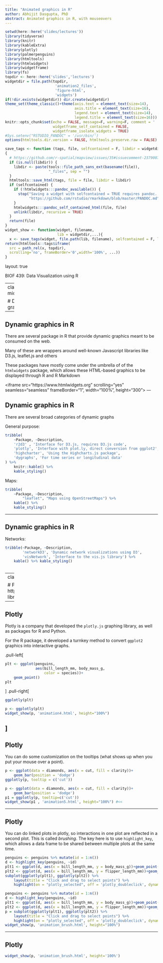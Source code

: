 ```yaml
---
title: "Animated graphics in R"
author: Abhijit Dasgupta, PhD
abstract: Animated graphics in R, with mouseovers
---
```



```r
setwd(here::here('slides/lectures'))
library(tidyverse)
library(knitr)
library(kableExtra)
library(plotly)
library(palmerpenguins)
library(htmltools)
library(htmlwidgets)
library(widgetframe)
library(fs)
topdir <- here::here('slides','lectures')
widgetdir = file.path(topdir,
                       'animation2_files',
                       'figure-html',
                       'widgets')
if(!dir.exists(widgetdir)) dir.create(widgetdir)
theme_set(theme_classic()+theme(axis.text = element_text(size=14),
                                axis.title = element_text(size=16),
                                legend.text = element_text(size=14),
                                legend.title = element_text(size=16)))
knitr::opts_chunk$set(echo = FALSE, message=F, warning=F, comment = ' ', 
                      widgetframe_self_contained = FALSE,
                      widgetframe_isolate_widgets = TRUE)
#Sys.setenv("RSTUDIO_PANDOC" = '/usr/bin/')
options(htmltools.dir.version = FALSE, htmltools.preserve.raw = FALSE)

save_tags <- function (tags, file, selfcontained = F, libdir = widgetdir) 
{
  # https://github.com/r-spatial/mapview/issues/35#issuecomment-237900713
  if (is.null(libdir)) {
    libdir <- paste(tools::file_path_sans_ext(basename(file)), 
                    "_files", sep = "")
  }
  htmltools::save_html(tags, file = file, libdir = libdir)
  if (selfcontained) {
    if (!htmlwidgets:::pandoc_available()) {
      stop("Saving a widget with selfcontained = TRUE requires pandoc. For details see:\n", 
           "https://github.com/rstudio/rmarkdown/blob/master/PANDOC.md")
    }
    htmlwidgets:::pandoc_self_contained_html(file, file)
    unlink(libdir, recursive = TRUE)
  }
  return(file)
}
widget_show <- function(widget, filename, 
                        lib = widgetdir,...){
  x <- save_tags(widget, file.path(lib, filename), selfcontained = F, libdir = lib)
return(htmltools::tags$iframe(
  src = path_rel(x, topdir),
  scrolling='no', frameBorder='0',width='100%', ...))
}

```

layout: true

<div class="my-header">
<span>BIOF 439: Data Visualization using R</span></div>

---
class: middle,inverse

# Dynamic graphics


---

## Dynamic graphics in R

There are several package in R that provide dynamic graphics meant to be consumed on the web.

Many of these are wrappers around well-known Javascript libraries like D3.js, leaflet.js and others

These packages have mostly come under the umbrella of of the `htmlwidgets` package, which allows these
HTML-based graphics to be displayed through R and R Markdown

<iframe src="https://www.htmlwidgets.org" scrolling="yes" seamless="seamless" frameBorder="1",
  width="100%", height="300"></iframe>
---

## Dynamic graphics in R

There are several broad categories of dynamic graphs

General purpose:

```r
tribble(
    ~Package, ~Description,
    'r2d3' , 'Interface for D3.js, requires D3.js code',
    'plotly', 'Interface with plot.ly, direct conversion from ggplot2',
    'highcharter', 'Using the Highcharts.js package',
    'dygraphs', 'For time series or longitudinal data'
) %>%
    knitr::kable() %>%
    kable_styling()

```

Maps: 

```r
tribble(
    ~Package, ~Description,
        "leaflet", "Maps using OpenStreetMaps") %>%
    kable() %>%
    kable_styling()
```

---

## Dynamic graphics in R

Networks:

```r
tribble(~Package, ~Description,
        'networkD3', 'Dynamic network visualizations using D3',
        'visNetwork', 'Interface to the vis.js library') %>%
    kable() %>% kable_styling()
        
```


---
class: middle, inverse

# Plotly
https://plotly.com/graphing-libraries

---

## Plotly

Plotly is a company that developed the `plotly.js` graphing library, as well as packages for R and Python. 

For the R package, it developed a turnkey method to convert `ggplot2` graphics into interactive graphs.

.pull-left[
```r
plt <- ggplot(penguins,
              aes(bill_length_mm, body_mass_g,
                  color = species))+
    geom_point()
plt
```
]
.pull-right[
```r
ggplotly(plt)
```
```r
p <- ggplotly(plt)
widget_show(p, 'animation4.html', height="100%")
```

]
---

## Plotly

You can do some customization on the tooltips (what shows up when you put your mouse over a point). 

```r
p <- ggplot(data = diamonds, aes(x = cut, fill = clarity))+
    geom_bar(position = 'dodge')
ggplotly(p, tooltip = c('cut'))
```

```r
p <- ggplot(data = diamonds, aes(x = cut, fill = clarity))+
    geom_bar(position = 'dodge')
p1 = ggplotly(p, tooltip=c('cut'))
widget_show(p1 , 'animation5.html', height="100%") #<<

```

---

## Plotly

You can do linked plots in plotly, so interactions in one plot are reflected in a second plot. This is called _brushing_. The key here is to use `highlight_key`, which allows a data frame to be shared between multiple
plots at the same time. 

```r
penguins <- penguins %>% mutate(id = 1:n())
d <- highlight_key(penguins, ~id)
plt1 <- ggplot(d, aes(x = bill_length_mm, y = body_mass_g))+geom_point()
plt2 <- ggplot(d, aes(x = bill_length_mm, y = flipper_length_mm))+geom_point()
subplot(ggplotly(plt1), ggplotly(plt2)) %>% 
    layout(title = "Click and drag to select points") %>%
    highlight(on = "plotly_selected", off = 'plotly_doubleclick', dynamic=T)
```
```r
penguins <- penguins %>% mutate(id = 1:n())
d <- highlight_key(penguins, ~id)
plt1 <- ggplot(d, aes(x = bill_length_mm, y = body_mass_g))+geom_point()
plt2 <- ggplot(d, aes(x = bill_length_mm, y = flipper_length_mm))+geom_point()
p = subplot(ggplotly(plt1), ggplotly(plt2)) %>% 
    layout(title = "Click and drag to select points") %>%
    highlight(on = "plotly_selected", off = 'plotly_doubleclick', dynamic=T)
widget_show(p, 'animation_brush.html', height="100%")
```

---

## Plotly

```r
widget_show(p, 'animation_brush.html', height='100%')
```
